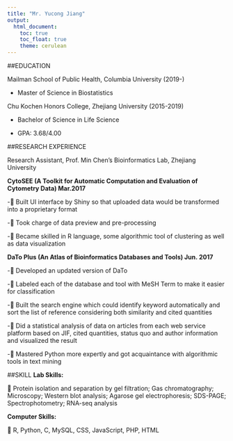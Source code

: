 ```yaml
---
title: "Mr. Yucong Jiang"
output: 
  html_document:
    toc: true
    toc_float: true
    theme: cerulean
---
```


##EDUCATION

Mailman School of Public Health, Columbia University (2019-)

- Master of Science in Biostatistics

Chu Kochen Honors College, Zhejiang University (2015-2019)

- Bachelor of Science in Life Science

- GPA: 3.68/4.00

##RESEARCH EXPERIENCE

Research Assistant, Prof. Min Chen’s Bioinformatics Lab, Zhejiang University
                                 
**CytoSEE (A Toolkit for Automatic Computation and Evaluation of Cytometry Data) Mar.2017**

-	Built UI interface by Shiny so that uploaded data would be transformed into a proprietary format

-	Took charge of data preview and pre-processing

-	Became skilled in R language, some algorithmic tool of clustering as well as data visualization
 

**DaTo Plus (An Atlas of Bioinformatics Databases and Tools)  Jun. 2017**

-	Developed an updated version of DaTo

-	Labeled each of the database and tool with MeSH Term to make it easier for classification

-	Built the search engine which could identify keyword automatically and sort the list of reference considering both similarity and cited quantities

-	Did a statistical analysis of data on articles from each web service platform based on JIF, cited quantities, status quo and author information and visualized the result

-	Mastered Python more expertly and got acquaintance with algorithmic tools in text mining

##SKILL
**Lab Skills:** 

	Protein isolation and separation by gel filtration; Gas chromatography; Microscopy; Western blot analysis; Agarose gel electrophoresis; SDS-PAGE; Spectrophotometry; RNA-seq analysis

**Computer Skills:**

	R, Python, C, MySQL, CSS, JavaScript, PHP, HTML


